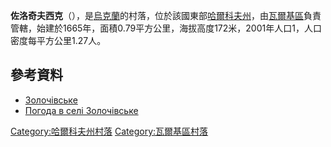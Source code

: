 {{coord|49|57|4|N|35|45|11|E|scale:100000_region:UA|display=title}}

'''佐洛奇夫西克'''（{{lang-uk|Золочівське}}），是[[烏克蘭|烏克蘭]]的村落，位於該國東部[[哈爾科夫州|哈爾科夫州]]，由[[瓦爾基區|瓦爾基區]]負責管轄，始建於1665年，面積0.79平方公里，海拔高度172米，2001年人口1，人口密度每平方公里1.27人。

==參考資料==
* [http://gska2.rada.gov.ua/pls/z7502/A005?rdat1=09.01.2009&rf7571=32513 Золочівське]{{dead link|date=2017年11月 |bot=InternetArchiveBot |fix-attempted=yes }}
* [http://weather.in.ua/ua/har'kovskaja/9126 Погода в селі Золочівське]{{Wayback|url=http://weather.in.ua/ua/har'kovskaja/9126 |date=20160323025506 }}

{{DEFAULTSORT:Золочівське}}
[[Category:哈爾科夫州村落|Category:哈爾科夫州村落]]
[[Category:瓦爾基區村落|Category:瓦爾基區村落]]


{{Kharkiv-geo-stub}}